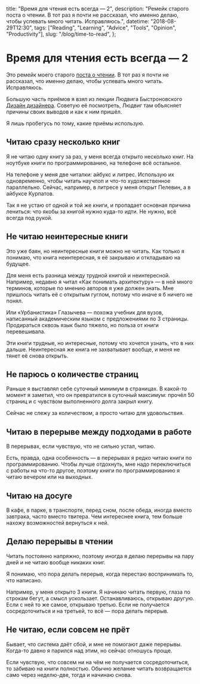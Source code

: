   title: "Время для чтения есть всегда — 2",
  description:
    "Ремейк старого поста о чтении. В тот раз я почти не рассказал, что именно делаю, чтобы успевать много читать. Исправляюсь.",
  datetime: "2018-08-29T12:30",
  tags: ["Reading", "Learning", "Advice", "Tools", "Opinion", "Productivity"],
  slug: "/blog/time-to-read",
};

# Время для чтения есть всегда — 2

Это ремейк моего старого [поста о чтении](/blog/reading-time/).
В тот раз я почти не рассказал, что именно делаю, чтобы успевать много читать. Исправляюсь.

Большую часть приёмов я взял из лекции Людвига Быстроновского [Дизайн дизайнера](https://ldwg.ru/lectures/2014-dd/). Советую её посмотреть, Людвиг там объясняет причины своих выводов и как к ним пришёл.

Я лишь пробегусь по тому, какие приёмы использую.

## Читаю сразу несколько книг

Я не читаю одну книгу за раз, у меня всегда открыто несколько книг. На ноутбуке книги по программированию, на телефоне всё остальное.

На телефоне у меня две читалки: айбукс и литрес. Использую их одновременно, чтобы читать научпоп и что-то художественное параллельно. Сейчас, например, в литресе у меня открыт Пелевин, а в айбуксе Курпатов.

Так я не устаю от одной и той же книги, и пропадает основная причина лениться: что якобы за книгой нужно куда-то идти. Не нужно, всё всегда под рукой.

## Не читаю неинтересные книги

Это уже баян, но неинтересные книги можно не читать. Как только я понимаю, что книга неинтересная, я её закрываю и откладываю на будущее.

Для меня есть разница между трудной книгой и неинтересной. Например, недавно я читал «Как понимать архитектуру» — в ней много терминов, которые по мнению авторов я уже должен знать. Мне пришлось читать её с открытым гуглом, потому что иначе я б ничего не понял.

Или «Урбанистика» Глазычева — похожа учебник для вузов, написанный академическим языком с предложениями по 3 страницы. Продираться сквозь язык было тяжело, но польза от книги перевешивала.

Эти книги трудные, но интересные, потому что хочется узнать, что в них дальше. Неинтересная же книга не захватывает вообще, и меня не тянет её снова открыть.

## Не парюсь о количестве страниц

Раньше я выставлял себе суточный минимум в страницах. В какой-то момент я заметил, что он превратился в суточный максимум: прочёл 50 страниц и с чувством выполненного долга закрыл книгу.

Сейчас не слежу за количеством, а просто читаю для удовольствия.

## Читаю в перерыве между подходами в работе

В перерывах, если чувствую, что не сильно устал, читаю.

Есть, правда, одна особенность — в перерывах я редко читаю книги по программированию. Чтобы лучше отдохнуть, мне надо переключиться с работы на что-то другое, поэтому книги по программированию я читаю вечером или на выходных.

## Читаю на досуге

В кафе, в парке, в транспорте, перед сном, после обеда, иногда вместо завтрака, часто вместо твитера. Чем интереснее книга, тем больше нахожу возможностей вернуться к ней.

## Делаю перерывы в чтении

Читать постоянно напряжно, поэтому иногда я делаю перерывы на пару дней и не читаю вообще никаких книг.

Я понимаю, что пора делать перерыв, когда перестаю воспринимать то, что написано.

Например, у меня открыто 3 книги. Я начинаю читать первую, глаза по строкам бегут, а смысл ускользает. Останавливаюсь, открываю другую. Если с ней то же самое, открываю третью. Если не получается сосредоточиться и на третьей, то всё — пора делать перерыв.

## Не читаю, если совсем не прёт

Бывает, что система даёт сбой, и мне не помогают даже перерывы. Когда-то давно я парился над этим, но сейчас отношусь проще.

Если чувствую, что совсем ни на чём не получается сосредоточиться, то забиваю на книги полностью. Обычно желание читать возвращается само через неделю-две, тогда и начинаю снова.
